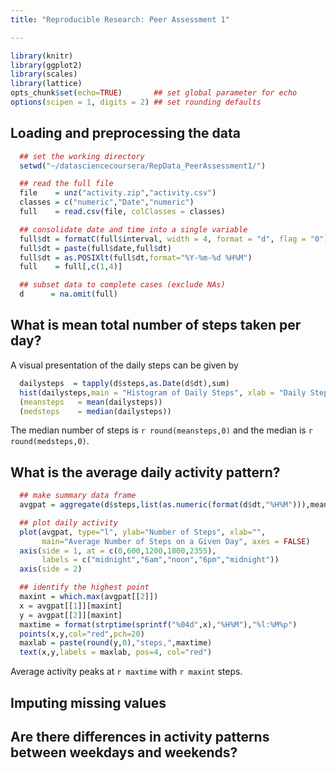 ```yaml
---
title: "Reproducible Research: Peer Assessment 1"

---
```

```r
library(knitr)
library(ggplot2)
library(scales)
library(lattice)
opts_chunk$set(echo=TRUE)       ## set global parameter for echo
options(scipen = 1, digits = 2) ## set rounding defaults
```

## Loading and preprocessing the data
```r
  ## set the working directory
  setwd("~/datasciencecoursera/RepData_PeerAssessment1/")

  ## read the full file
  file    = unz("activity.zip","activity.csv")
  classes = c("numeric","Date","numeric")
  full    = read.csv(file, colClasses = classes)

  ## consolidate date and time into a single variable
  full$dt = formatC(full$interval, width = 4, format = "d", flag = "0") 
  full$dt = paste(full$date,full$dt)
  full$dt = as.POSIXlt(full$dt,format="%Y-%m-%d %H%M")
  full    = full[,c(1,4)]

  ## subset data to complete cases (exclude NAs)
  d      = na.omit(full)
```

## What is mean total number of steps taken per day?

A visual presentation of the daily steps can be given by
```r
  dailysteps  = tapply(d$steps,as.Date(d$dt),sum)
  hist(dailysteps,main = "Histogram of Daily Steps", xlab = "Daily Steps")
  (meansteps   = mean(dailysteps))
  (medsteps    = median(dailysteps))
```

The median number of steps is `r round(meansteps,0)` and the median is `r round(medsteps,0)`.

## What is the average daily activity pattern?

```r
  ## make summary data frame
  avgpat = aggregate(d$steps,list(as.numeric(format(d$dt,"%H%M"))),mean)

  ## plot daily activity
  plot(avgpat, type="l", ylab="Number of Steps", xlab="",
       main="Average Number of Steps on a Given Day", axes = FALSE)
  axis(side = 1, at = c(0,600,1200,1800,2355),
       labels = c("midnight","6am","noon","6pm","midnight"))
  axis(side = 2)

  ## identify the highest point
  maxint = which.max(avgpat[[2]])
  x = avgpat[[1]][maxint]
  y = avgpat[[2]][maxint]
  maxtime = format(strptime(sprintf("%04d",x),"%H%M"),"%l:%M%p")
  points(x,y,col="red",pch=20)
  maxlab = paste(round(y,0),"steps,",maxtime)
  text(x,y,labels = maxlab, pos=4, col="red")
```

Average activity peaks at `r maxtime` with `r maxint` steps.

## Imputing missing values



## Are there differences in activity patterns between weekdays and weekends?
